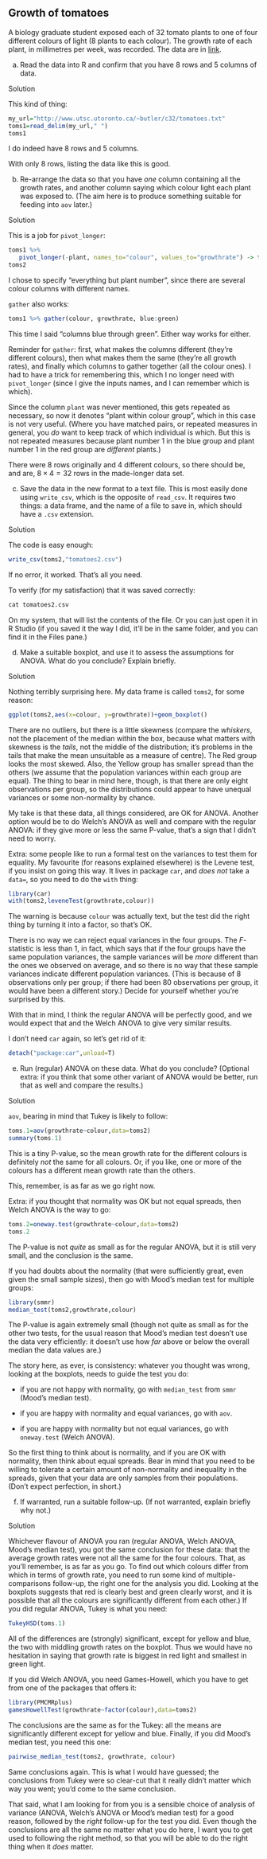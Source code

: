 ##  Growth of tomatoes


 A biology graduate student exposed each of 32
tomato plants to one of four different colours of light (8 plants to
each colour). The growth rate of each plant, in millimetres per week,
was recorded. The data are in
[link](http://www.utsc.utoronto.ca/~butler/c32/tomatoes.txt). 



(a) Read the data into R and confirm that you have 8 rows and 5
columns of data.


Solution


This kind of thing:
```r
my_url="http://www.utsc.utoronto.ca/~butler/c32/tomatoes.txt"
toms1=read_delim(my_url," ")
toms1
```

 

I do indeed have 8 rows and 5 columns.

With only 8 rows, listing the data like this is good. 



(b) Re-arrange the data so that you have *one* column
containing all the growth rates, and another column saying which
colour light each plant was exposed to. (The aim here is to produce
something suitable for feeding into `aov` later.) 


Solution


This is a job for `pivot_longer`:

```r
toms1 %>% 
   pivot_longer(-plant, names_to="colour", values_to="growthrate") -> toms2
toms2
```

I chose to specify "everything but plant number", since there are several colour columns with different names.

`gather` also works:

```r
toms1 %>% gather(colour, growthrate, blue:green)
```
       
This time I said "columns blue through green". Either way works for either.

Reminder for `gather`: first, what makes the columns different
(they're different colours), then what makes them the same (they're all
growth rates), and finally which columns to gather together (all the colour ones). I had to have a trick for remembering this, which I no longer need with `pivot_longer` (since I give the inputs names, and I can remember which is which).

Since the column `plant` was never mentioned, this gets
repeated as necessary, so now it denotes "plant within colour group", 
which in this case is not very useful. (Where you have
matched pairs, or repeated measures in general, you *do* want to
keep track of which individual is which. But this is not repeated
measures because plant number 1 in the blue group and plant number 1
in the red group  are *different* plants.)

There were 8 rows originally and 4 different colours, so there should
be, and are, $8 \times 4=32$ rows in the made-longer data set.



(c) Save the data in the new format to a text file. This is
most easily done using `write_csv`, which is the opposite
of `read_csv`. It requires two things: a data frame, and
the name of a file to save in, which should have a `.csv`
extension.  


Solution


The code is easy enough:
```r
write_csv(toms2,"tomatoes2.csv")
```

       

If no error, it worked. That's all you need.

To verify (for my satisfaction) that it was saved correctly:

```r
cat tomatoes2.csv 
```

 

On my system, that will list the contents of the file. Or you can just
open it in R Studio (if you saved it the way I did, it'll be in the
same folder, and you can find it in the Files pane.)



(d) Make a suitable boxplot, and use it to assess the assumptions
for ANOVA. What do you conclude? Explain briefly. 


Solution


Nothing terribly surprising here. My data frame is called
`toms2`, for some reason:
```r
ggplot(toms2,aes(x=colour, y=growthrate))+geom_boxplot()
```

     

There are no outliers, but there is a little skewness (compare the
*whiskers*, not the placement of the median within the box,
because what matters with skewness is the *tails*, not the middle
of the distribution; it's problems in the tails that make the mean
unsuitable as a measure of centre). The Red group looks the most
skewed. Also, the Yellow group has smaller spread than the others (we
assume that the population variances within each group are equal). The
thing to bear in mind here, though, is that there are only eight
observations per group, so the distributions could appear to have
unequal variances or some non-normality by chance. 

My take is that these data, all things considered, are \emph{just
about} OK for ANOVA. Another option would be to do Welch's ANOVA as
well and compare with the regular ANOVA: if they give more or less the
same P-value, that's a sign that I didn't need to worry.

Extra: some people like to run a formal test on the variances to test
them for equality. My favourite (for reasons explained elsewhere) is
the Levene test, if you insist on going this way. It lives in package
`car`, and *does not* take a `data=`, so you need
to do the `with` thing:

```r
library(car)
with(toms2,leveneTest(growthrate,colour))
```

 

The warning is because `colour` was actually text, but the test
did the right thing by turning it into a factor, so that's OK.

There is no way we can reject equal variances in the four groups. The
$F$-statistic is less than 1, in fact, which says that if the four
groups have the same population variances, the sample variances will
be *more* different than the ones we observed on average, and so
there is no way that these sample variances indicate different
population variances. (This is because of 8 observations only per
group; if there had been 80 observations per group, it would have been
a different story.) Decide for yourself whether you're surprised by this.

With that in mind, I think the regular ANOVA will be perfectly good,
and we would expect that and the Welch ANOVA to give very similar results.

I don't need `car` again, so let's get rid of it:

```r
detach("package:car",unload=T)
```

 



(e) Run (regular) ANOVA on these data. What do you conclude?
(Optional extra: if you think that some other variant of ANOVA would
be better, run that as well and compare the results.)


Solution


`aov`, bearing in mind that Tukey is likely to follow:

```r
toms.1=aov(growthrate~colour,data=toms2)
summary(toms.1)
```

 

This is a tiny P-value, so the mean growth rate for the different
colours is definitely *not* the same for all colours. Or, if you
like, one or more of the colours has a different mean growth rate than
the others.

This, remember, is as far as we go right now.

Extra: if you thought that normality was OK but not equal spreads,
then Welch ANOVA is the way to go:

```r
toms.2=oneway.test(growthrate~colour,data=toms2)
toms.2
```

 

The P-value is not *quite* as small as for the regular ANOVA, but
it is still very small, and the conclusion is the same.

If you had doubts about the normality (that were sufficiently great,
even given the small sample sizes), then go with Mood's median test
for multiple groups:

```r
library(smmr)
median_test(toms2,growthrate,colour)
```

 

The P-value is again extremely small (though not quite as small as for
the other two tests, for the usual reason that Mood's median test
doesn't use the data very efficiently: it doesn't use how *far*
above or below the overall median the data values are.)

The story here, as ever, is consistency: whatever you thought was
wrong, looking at the boxplots, needs to guide the test you do:


* if you are not happy with normality, go with
`median_test` from `smmr` (Mood's median test). 

* if you are happy with normality and equal variances, go with
`aov`.

* if you are happy with normality but not equal variances, go with
`oneway.test` (Welch ANOVA).


So the first thing to think about is normality, and if you are OK with
normality, then think about equal spreads. Bear in mind that you need
to be willing to tolerate a certain amount of non-normality and
inequality in the spreads, given that your data are only samples from
their populations. (Don't expect perfection, in short.)



(f) If warranted, run a suitable follow-up. (If not warranted, explain briefly
why not.)


Solution


Whichever flavour of ANOVA you ran (regular ANOVA, Welch ANOVA,
Mood's median test), you got the same conclusion for these data:
that the average growth rates were not all the same for the four
colours. That, as you'll remember, is as far as you go. To find
out which colours differ from which in terms of growth rate, you
need to run some kind of multiple-comparisons follow-up, the
right one for the analysis you did. Looking at the boxplots suggests that red is clearly best
and green clearly worst, and it is possible that all the colours
are significantly different from each other.)
If you did regular ANOVA, Tukey is what you need:
```r
TukeyHSD(toms.1)
```

       

All of the differences are (strongly) significant, except for yellow
and blue, the two with middling growth rates on the boxplot. Thus we
would have no hesitation in saying that growth rate is biggest in red
light and smallest in green light.

If you did Welch ANOVA, you need Games-Howell, which you have to get
from one of the packages that offers it:

```r
library(PMCMRplus)
gamesHowellTest(growthrate~factor(colour),data=toms2)
```

 

The conclusions are the same as for the Tukey: all the means are
significantly different except for yellow and blue.
Finally, if you did Mood's median test, you need this one:

```r
pairwise_median_test(toms2, growthrate, colour)
```

 

Same conclusions again. This is what I would have guessed; the
conclusions from Tukey were so clear-cut that it really didn't matter
which way you went; you'd come to the same conclusion.

That said, what I am looking for from you is a sensible choice of
analysis of variance (ANOVA, Welch's ANOVA or Mood's median test) for
a good reason, followed by the *right* follow-up for the test you
did. Even though the conclusions are all the same no matter what you
do here, I want you to get
used to following the right method, so that you will be able to do the
right thing when it *does* matter.




